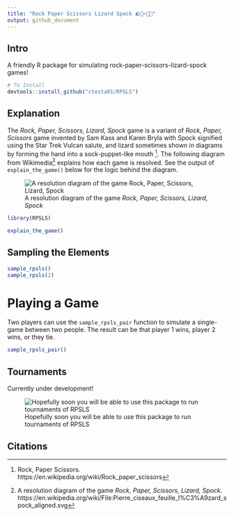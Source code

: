 ```yaml
---
title: "Rock Paper Scissors Lizard Spock 🪨📝✂️🦎🖖"
output: github_document
---
```


## Intro

A friendly R package for simulating rock-paper-scissors-lizard-spock games! 

```r
# To Install
devtools::install_github("ctesta01/RPSLS")
```

## Explanation 

The *Rock, Paper, Scissors, Lizard, Spock* game is a variant
of *Rock, Paper, Scissors* game invented by Sam Kass and Karen Bryla with Spock signified using the Star Trek Vulcan salute, and lizard sometimes shown in diagrams by forming the hand into a sock-puppet-like mouth [^1]. The following diagram from Wikimedia[^2] explains how each game is resolved.  See the output of `explain_the_game()` below for the logic behind the diagram.


![A resolution diagram of the game *Rock, Paper, Scissors, Lizard, Spock*](https://upload.wikimedia.org/wikipedia/commons/a/ad/Pierre_ciseaux_feuille_l%C3%A9zard_spock_aligned.svg)


```r
library(RPSLS)
```

```r
explain_the_game()
```

## Sampling the Elements

```r
sample_rpsls()
sample_rpsls(2)
```

# Playing a Game

Two players can use the `sample_rpsls_pair` function
to simulate a single-game between two people.  The
result can be that player 1 wins, player 2 wins, or
they tie.

```r
sample_rpsls_pair()
```

## Tournaments

Currently under development! 

![Hopefully soon you will be able to use this package to run tournaments of RPSLS](images/shiny_app.png)

## Citations

[^1]: Rock, Paper Scissors. https://en.wikipedia.org/wiki/Rock_paper_scissors
[^2]: A resolution diagram of the game *Rock, Paper, Scissors, Lizard, Spock*. https://en.wikipedia.org/wiki/File:Pierre_ciseaux_feuille_l%C3%A9zard_spock_aligned.svg
